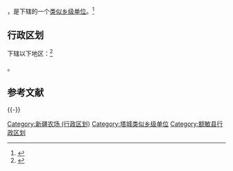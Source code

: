{{中国乡级行政区|65/42/21/401/000}}

'''{{PAGENAMEBASE}}'''，是{{PRC admin/fullname|65/42/21/401/000|3}}下辖的一个[[类似乡级单位|类似乡级单位]]。<ref>{{PRC admin/ref sgc|{{PRC admin/parent|65/42/21/401/000}}}}</ref>

== 行政区划 ==
{{PAGENAMEBASE}}下辖以下地区：<ref>{{PRC admin/ref sgc|65/42/21/401/000}}</ref>

{{PRC admin/children|65/42/21/401/000}}。

== 参考文献 ==
{{Reflist}}

{{-}}
{{额敏县行政区划}}
{{新疆行政区划小作品}}

[[Category:新疆农场_(行政区划)|Category:新疆农场 (行政区划)]]
[[Category:塔城类似乡级单位|Category:塔城类似乡级单位]]
[[Category:额敏县行政区划|Category:额敏县行政区划]]